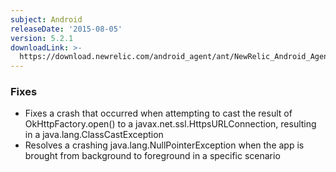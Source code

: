 ```yaml
---
subject: Android
releaseDate: '2015-08-05'
version: 5.2.1
downloadLink: >-
  https://download.newrelic.com/android_agent/ant/NewRelic_Android_Agent_5.2.1.zip
---
```


### Fixes

* Fixes a crash that occurred when attempting to cast the result of OkHttpFactory.open() to a javax.net.ssl.HttpsURLConnection, resulting in a java.lang.ClassCastException
* Resolves a crashing java.lang.NullPointerException when the app is brought from background to foreground in a specific scenario
